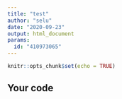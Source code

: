 ---
title: "test"
author: "selu"
date: "2020-09-23"
output: html_document
params:
  id: "410973065"
---

```{r setup, include=FALSE}
knitr::opts_chunk$set(echo = TRUE)
```

## Your code

```{r}

```
```{r}
```


```{r}
```

